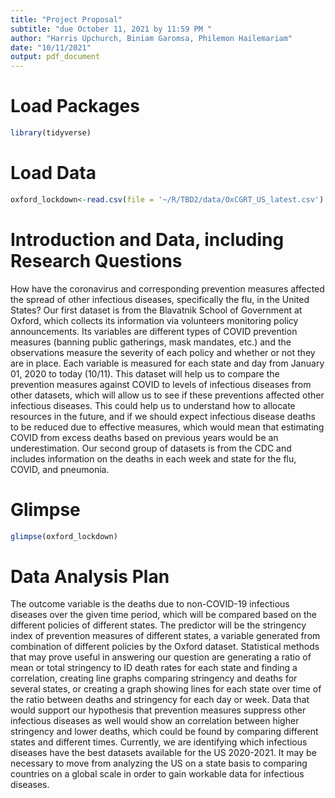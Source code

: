```yaml
---
title: "Project Proposal"
subtitle: "due October 11, 2021 by 11:59 PM "
author: "Harris Upchurch, Biniam Garomsa, Philemon Hailemariam"
date: "10/11/2021"
output: pdf_document
---
```


# Load Packages

```r
library(tidyverse) 
``` 

# Load Data
```r
oxford_lockdown<-read.csv(file = '~/R/TBD2/data/OxCGRT_US_latest.csv')
```

# Introduction and Data, including Research Questions

How have the coronavirus and corresponding prevention measures affected the spread of other infectious diseases, specifically the flu, in the United States? Our first dataset is from the Blavatnik School of Government at Oxford, which collects its information via volunteers monitoring policy announcements. Its variables are different types of COVID prevention measures (banning public gatherings, mask mandates, etc.) and the observations measure the severity of each policy and whether or not they are in place. Each variable is measured for each state and day from January 01, 2020 to today (10/11). This dataset will help us to compare the prevention measures against COVID to levels of infectious diseases from other datasets, which will allow us to see if these preventions affected other infectious diseases. This could help us to understand how to allocate resources in the future, and if we should expect infectious disease deaths to be reduced due to effective measures, which would mean that estimating COVID from excess deaths based on previous years would be an underestimation. Our second group of datasets is from the CDC and includes information on the deaths in each week and state for the flu, COVID, and pneumonia.

# Glimpse

```r
glimpse(oxford_lockdown)
```


# Data Analysis Plan

The outcome variable is the deaths due to non-COVID-19 infectious diseases over the given time period, which will be compared based on the different policies of different states. The predictor will be the stringency index of prevention measures of different states, a variable generated from combination of different policies by the Oxford dataset. Statistical methods that may prove useful in answering our question are generating a ratio of mean or total stringency to ID death rates for each state and finding a correlation, creating line graphs comparing stringency and deaths for several states, or creating a graph showing lines for each state over time of the ratio between deaths and stringency for each day or week. Data that would support our hypothesis that prevention measures suppress other infectious diseases as well would show an correlation between higher stringency and lower deaths, which could be found by comparing different states and different times. Currently, we are identifying which infectious diseases have the best datasets available for the US 2020-2021. It may be necessary to move from analyzing the US on a state basis to comparing countries on a global scale in order to gain workable data for infectious diseases.

